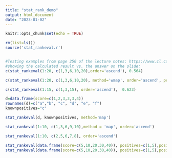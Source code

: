 ```yaml
---
title: "stat_rank_demo"
output: html_document
date: "2023-01-02"
---
```


```r
knitr::opts_chunk$set(echo = TRUE)

```

```r
rm(list=ls())
source('stat_rankeval.r')


#Testing examples from page 250 of the lecture notes: https://www.cl.cam.ac.uk/teaching/1516/InfoRtrv/lecture6-evaluation-2x2.pdf
#showing the calculated result vs. the answer on the slide:
c(stat_rankeval(1:20, c(1,3,6,10,20),order='ascend'), 0.564)

c(stat_rankeval(1:20, c(1,3,6,10,20), method='wmap', order='ascend', positiveweights=c(10,1,1,1,1)), 0.564)

c(stat_rankeval(1:15, c(1,3,15), order='ascend'),  0.623)

d=data.frame(score=c(1,2,3,3,3,4))
rownames(d)=c("a","b", "c", "d", "e", "f")
knownpositives="c"

stat_rankeval(d, knownpositives, method='map')

stat_rankeval(1:10, c(1,3,6,9,10),method = 'map', order='ascend')

stat_rankeval(1:10, c(2,5,6,7,8), order='ascend')

stat_rankeval(data.frame(score=c(5,10,20,30,40)), positives=c(1,5),positiveweights=c(1,1), method='map');
stat_rankeval(data.frame(score=c(5,10,20,30,40)), positives=c(1,5),positiveweights=c(200,100), method='wmap');

```
